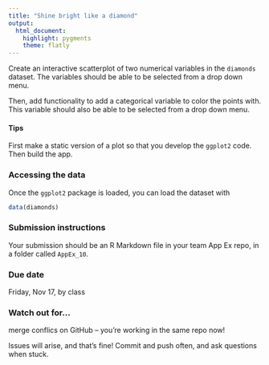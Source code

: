 ```yaml
---
title: "Shine bright like a diamond"
output: 
  html_document: 
    highlight: pygments
    theme: flatly
---
```


Create an interactive scatterplot of two numerical variables in the `diamonds`
dataset. The variables should be able to be selected from a drop down menu.

Then, add functionality to add a categorical variable to color the points with.
This variable should also be able to be selected from a drop down menu.

#### Tips

First make a static version of a plot so that you develop the `ggplot2` code. Then
build the app.

### Accessing the data

Once the `ggplot2` package is loaded, you can load the dataset with

```r
data(diamonds)
```

### Submission instructions

Your submission should be an R Markdown file in your team App Ex repo, in a folder 
called `AppEx_10`.

### Due date

Friday, Nov 17, by class

### Watch out for...

merge conflics on GitHub -- you're working in the same repo now!

Issues will arise, and that's fine! Commit and push often, and ask questions
when stuck.